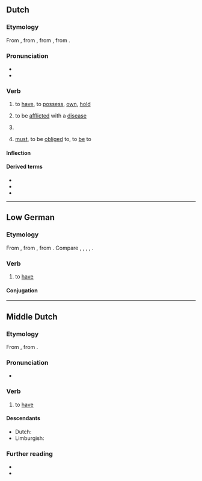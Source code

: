 ==Dutch==

===Etymology===
From {{inh|nl|dum|hebben}}, from {{inh|nl|odt|hebban}}, from {{inh|nl|gem-pro|*habjaną}}, from {{der|nl|ine-pro|*keh₂p-||to grasp}}.

===Pronunciation===
* {{IPA|lang=nl|/ˈɦɛbə(n)/}}
* {{audio|Nl-hebben.ogg|audio|lang=nl}}

===Verb===
{{nl-verb}}

# {{lb|nl|transitive}} to [[have]], to [[possess]], [[own]], [[hold]]
#: {{ux|nl|'''Hebt''' u een minuut?|Do you '''have''' a minute?}}
#: {{syn|nl|bezitten}}
# {{lb|nl|transitive|medicine}} to be [[afflict]]ed with a [[disease]]
#: {{ux|nl|Ik '''heb''' longkanker.|I '''have''' lung cancer.}}
# {{lb|nl|auxiliary}} {{non-gloss definition|Used to form the [[perfect tense]] of the [[active voice]] of most verbs, together with a [[past participle]].}}
#: {{ux|nl|Ik '''heb''' het koekje opgegeten.|I '''have''' eaten the biscuit.}}
#: {{ux|nl|Ze '''hadden''' hun auto net gewassen.|They '''had''' only just washed their car.}}
#: {{ux|nl|Hij '''heeft''' naar huis moeten lopen.|He '''must''' have walked home.}}
#: {{ux|nl|Ik '''heb''' hem horen praten.|I '''have''' heard him speak.}}
#: {{ux|nl|Dat '''had''' je moeten doen.|You '''had''' been going to do that.}}
# {{lb|nl|auxiliary|with {{m|nl|te}}}} [[must]], to be [[obliged]] to, to [[be]] to

====Inflection====
{{nl-conj-irr|hebben}}

====Derived terms====
* {{l|nl|aanhebben}}
* {{l|nl|doorhebben}}
* {{l|nl|hebben en houden}}

----

==Low German==

===Etymology===
From {{inh|nds|osx|hebbian}}, from {{inh|nds|gem-pro|*habjaną}}, from {{der|nds|ine-pro|*keh₂p-||to grasp}}. Compare {{cog|nl|hebben}}, {{cog|de|haben}}, {{cog|fy|hawwe}}, {{cog|en|have}}, {{cog|da|have}}.

===Verb===
{{head|nds|verb|third-person singular simple present|hett|past tense|harr|past participle|hatt|auxiliary verb|hebben}}

# to [[have]]

====Conjugation====
{{nds-conj-table<!--
-->|head=''hebben'' (irregular verb)<!--

Present indicative
-->|heff<!--
-->|hest<!--
-->|hett<!--
-->|hebbt<!--

Past indicative
-->|harr<!--
-->|harrst<!--
-->|harr<!--
-->|harren<!--

Imperative
-->|hebb<!--
-->|hebbt<!--

Participles
-->|hebben<!--
-->|hatt<!--
-->}}

----

==Middle Dutch==

===Etymology===
From {{inh|dum|odt|hebban}}, from {{inh|dum|gem-pro|*habjaną}}.

===Pronunciation===
* {{IPA|lang=dum|/ˈhebːən/}}

===Verb===
{{dum-verb}}

# to [[have]]

====Descendants====
* Dutch: {{l|nl|hebben}}
* Limburgish: {{l|li|höbbe}}

===Further reading===
* {{R:VMNW|ID18261|II}}
* {{R:MNW|16041}}